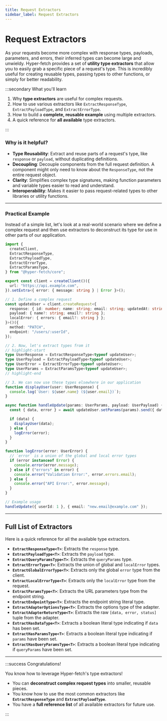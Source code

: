 ```yaml
---
title: Request Extractors
sidebar_label: Request Extractors
---
```


# Request Extractors

As your requests become more complex with response types, payloads, parameters, and errors, their inferred types can
become large and unwieldy. Hyper-fetch provides a set of **utility type extractors** that allow you to easily grab a
specific piece of a request's type. This is incredibly useful for creating reusable types, passing types to other
functions, or simply for better readability.

:::secondary What you'll learn

1.  Why **type extractors** are useful for complex requests.
2.  How to use various extractors like `ExtractResponseType`, `ExtractPayloadType`, and `ExtractErrorType`.
3.  How to build a **complete, reusable example** using multiple extractors.
4.  A quick reference for **all available** type extractors.

:::

### Why is it helpful?

- **Type Reusability**: Extract and reuse parts of a request's type, like `response` or `payload`, without duplicating
  definitions.
- **Decoupling**: Decouple components from the full request definition. A component might only need to know about the
  `ResponseType`, not the entire request object.
- **Clarity**: Simplifies complex type signatures, making function parameters and variable types easier to read and
  understand.
- **Interoperability**: Makes it easier to pass request-related types to other libraries or utility functions.

---

### Practical Example

Instead of a simple list, let's look at a real-world scenario where we define a complex request and then use extractors
to deconstruct its type for use in other parts of our application.

```ts
import {
  createClient,
  ExtractResponseType,
  ExtractPayloadType,
  ExtractErrorType,
  ExtractParamsType,
} from "@hyper-fetch/core";

export const client = createClient()({
  url: "https://api.example.com",
}).setExtra<{ error: { message: string } | Error }>();

// 1. Define a complex request
const updateUser = client.createRequest<{
  response: { id: number; name: string; email: string; updatedAt: string };
  payload: { name?: string; email?: string };
  localError: { errors: { email?: string } };
}>()({
  method: "PATCH",
  endpoint: "/users/:userId",
});

// 2. Now, let's extract types from it
// highlight-start
type UserResponse = ExtractResponseType<typeof updateUser>;
type UserPayload = ExtractPayloadType<typeof updateUser>;
type UserError = ExtractErrorType<typeof updateUser>;
type UserParams = ExtractParamsType<typeof updateUser>;
// highlight-end

// 3. We can now use these types elsewhere in our application
function displayUser(user: UserResponse) {
  console.log(`User: ${user.name} (${user.email})`);
}

async function handleUpdate(params: UserParams, payload: UserPayload) {
  const { data, error } = await updateUser.setParams(params).send({ data: payload });

  if (data) {
    displayUser(data);
  } else {
    logError(error);
  }
}

function logError(error: UserError) {
  // `error` is a union of the global and local error types
  if (error instanceof Error) {
    console.error(error.message);
  } else if ("errors" in error) {
    console.error("Validation Error:", error.errors.email);
  } else {
    console.error("API Error:", error.message);
  }
}

// Example usage
handleUpdate({ userId: 1 }, { email: "new.email@example.com" });
```

---

## Full List of Extractors

Here is a quick reference for all the available type extractors.

- **`ExtractResponseType<T>`**: Extracts the `response` type.
- **`ExtractPayloadType<T>`**: Extracts the `payload` type.
- **`ExtractQueryParamsType<T>`**: Extracts the `queryParams` type.
- **`ExtractErrorType<T>`**: Extracts the union of global and `localError` types.
- **`ExtractGlobalErrorType<T>`**: Extracts only the global `error` type from the client.
- **`ExtractLocalErrorType<T>`**: Extracts only the `localError` type from the request.
- **`ExtractParamsType<T>`**: Extracts the URL parameters type from the endpoint string.
- **`ExtractEndpointType<T>`**: Extracts the endpoint string literal type.
- **`ExtractAdapterOptionsType<T>`**: Extracts the options type of the adapter.
- **`ExtractAdapterReturnType<T>`**: Extracts the raw `[data, error, status]` tuple from the adapter.
- **`ExtractHasDataType<T>`**: Extracts a boolean literal type indicating if `data` has been set.
- **`ExtractHasParamsType<T>`**: Extracts a boolean literal type indicating if `params` have been set.
- **`ExtractHasQueryParamsType<T>`**: Extracts a boolean literal type indicating if `queryParams` have been set.

---

:::success Congratulations!

You know how to leverage Hyper-fetch's type extractors!

- You can **deconstruct complex request types** into smaller, reusable pieces.
- You know how to use the most common extractors like **`ExtractResponseType`** and **`ExtractPayloadType`**.
- You have a **full reference list** of all available extractors for future use.

:::
